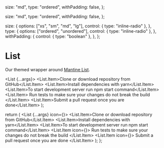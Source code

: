 
  size: "md",
  type: "ordered",
  withPadding: false,
};

  size: "md",
  type: "ordered",
  withPadding: false,
};

  size: {
    options: ["xs", "sm", "md", "lg"],
    control: { type: "inline-radio" },
  },
  type: {
    options: ["ordered", "unordered"],
    control: { type: "inline-radio" },
  },
  withPadding: {
    control: { type: "boolean" },
  },
};

<Meta of={ListStories} />

# List

Our themed wrapper around [Mantine List](https://v6.mantine.dev/core/list/).

  <List {...args}>
    <List.Item>Clone or download repository from GitHub</List.Item>
    <List.Item>Install dependencies with yarn</List.Item>
    <List.Item>To start development server run npm start command</List.Item>
    <List.Item>
      Run tests to make sure your changes do not break the build
    </List.Item>
    <List.Item>Submit a pull request once you are done</List.Item>
  </List>
);


<Canvas>
  <Story of={ListStories.Default_} />
</Canvas>

  return (
    <List {...args} icon={<Icon name="check" />}>
      <List.Item>Clone or download repository from GitHub</List.Item>
      <List.Item>Install dependencies with yarn</List.Item>
      <List.Item>To start development server run npm start command</List.Item>
      <List.Item icon={<Icon name="alert" />}>
        Run tests to make sure your changes do not break the build
      </List.Item>
      <List.Item icon={<Icon name="add" />}>
        Submit a pull request once you are done
      </List.Item>
    </List>
  );
};


<Canvas>
  <Story of={ListStories.WithIcons_} />
</Canvas>
